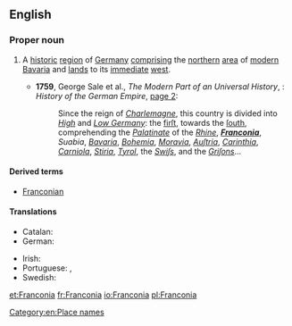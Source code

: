 ==English==
{{wikipedia}}

===Proper noun===
{{en-proper noun}}

# {{context|lang=en|geography|historical}} A [[historic]] [[region]] of [[Germany]] [[comprising]] the [[northern]] [[area]] of [[modern]] [[Bavaria]] and [[land]]s to its [[immediate]] [[west]].
#* '''1759''', George Sale et al., ''The Modern Part of an Universal History'', {{nowrap|volume XXIX}}: ''History of the German Empire'', [http://books.google.com/books?id=dFtjAAAAMAAJ&pg=PA2 page&nbsp;2]:
#*: Since the reign of ''[[Charlemagne]]'', this country is divided into ''[[High Germany|High]]'' and ''[[Low Germany]]'': the [[first|firſt]], towards the [[south|ſouth]], comprehending the ''[[Palatinate]]'' of the ''[[Rhine]]'', '''''[[Franconia]]''''', ''Suabia'', ''[[Bavaria]]'', ''[[Bohemia]]'', ''[[Moravia]]'', ''[[Austria|Auſtria]]'', ''[[Carinthia]]'', ''[[Carniola]]'', ''[[Stiria]]'', ''[[Tyrol]]'', the ''[[Swiss|Swiſs]]'', and the ''[[Grisons|Griſons]]''...

====Derived terms====
* [[Franconian]]

====Translations====
{{trans-top|region of Germany}}
* Catalan: {{t|ca|Francònia|f}}
* German: {{t+|de|Franken}}
{{trans-mid}}
* Irish: {{t|ga|an Fhrancóin|f}}
* Portuguese: {{t|pt|Francónia|f}} {{qualifier|Portugal}}, {{t|pt|Francônia|f}} {{qualifier|Brazil}}
* Swedish: {{t+|sv|Franken|n}}
{{trans-bottom}}

[[Category:en:Place names]]

[[et:Franconia]]
[[fr:Franconia]]
[[io:Franconia]]
[[pl:Franconia]]